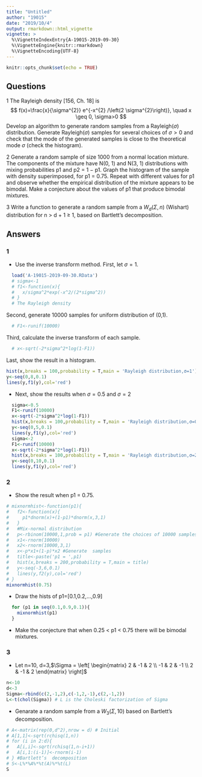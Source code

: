 ```yaml
---
title: "Untitled"
author: "19015"
date: "2019/10/4"
output: rmarkdown::html_vignette
vignette: >
  %\VignetteIndexEntry{A-19015-2019-09-30}
  %\VignetteEngine{knitr::rmarkdown}
  %\VignetteEncoding{UTF-8}
---
```


```r
knitr::opts_chunk$set(echo = TRUE)
```

## Questions
1 The Rayleigh density [156, Ch. 18] is
$$
f(x)=\frac{x}{\sigma^{2}} e^{-x^{2} /\left(2 \sigma^{2}\right)}, \quad x \geq 0, \sigma>0
$$
Develop an algorithm to generate random samples from a Rayleigh($\sigma$) distribution. Generate Rayleigh($\sigma$) samples for several choices of $\sigma>0$  and check that the mode of the generated samples is close to the theoretical mode $\sigma$ (check the histogram).

2 Generate a random sample of size 1000 from a normal location mixture. The components of the mixture have N(0, 1) and N(3, 1) distributions with mixing probabilities p1 and p2 = 1 − p1. Graph the histogram of the sample with density superimposed, for p1 = 0.75. Repeat with different values for p1 and observe whether the empirical distribution of the mixture appears to be bimodal. Make a conjecture about the values of p1 that produce bimodal mixtures.

3 Write a function to generate a random sample from a $W_d(\Sigma, n)$ (Wishart) distribution for n > d + 1 $\geq$ 1, based on Bartlett’s  decomposition.

## Answers

### 1

+ Use the inverse transform method. First, let $\sigma = 1$.  
```r
  load('A-19015-2019-09-30.RData')
  # sigma<-1
  # f1<-function(x){
  #   x/sigma^2*exp(-x^2/(2*sigma^2))
  # }
  # The Rayleigh density
```
Second, generate 10000 samples for uniform distribution of (0,1).
```r
  # F1<-runif(10000)
```
Third, calculate the inverse transform of each sample.
```r
  # x<-sqrt(-2*sigma^2*log(1-F1))
```
Last, show the result in a histogram.
```r
hist(x,breaks = 100,probability = T,main = 'Rayleigh distribution,σ=1')
y<-seq(0,8,0.1)
lines(y,f1(y),col='red')
```

+ Next, show the results when $\sigma = 0.5$ and $\sigma = 2$
```r
  sigma<-0.5
  F1<-runif(10000)
  x<-sqrt(-2*sigma^2*log(1-F1))
  hist(x,breaks = 100,probability = T,main = 'Rayleigh distribution,σ=0.5')
  y<-seq(0,5,0.1)
  lines(y,f1(y),col='red')
  sigma<-2
  F1<-runif(10000)
  x<-sqrt(-2*sigma^2*log(1-F1))
  hist(x,breaks = 100,probability = T,main = 'Rayleigh distribution,σ=2')
  y<-seq(0,10,0.1)
  lines(y,f1(y),col='red')

```

### 2

+ Show the result when p1 = 0.75.
```r
# mixnormhist<-function(p1){
#   f2<-function(x){
#     p1*dnorm(x)+(1-p1)*dnorm(x,3,1)
#   }
#   #Mix-normal distribution
#   p<-rbinom(10000,1,prob = p1) #Generate the choices of 10000 samples (0:N(3,1),1:N(0,1))
#   x1<-rnorm(10000)
#   x2<-rnorm(10000,3,1)
#   x<-p*x1+(1-p)*x2 #Generate  samples
#   title<-paste('p1 = ',p1)
#   hist(x,breaks = 200,probability = T,main = title)
#   y<-seq(-3,6,0.1)
#   lines(y,f2(y),col='red')
# }
mixnormhist(0.75)
```

+ Draw the hists of p1=[0.1,0.2,...,0.9]
```r
  for (p1 in seq(0.1,0.9,0.1)){
    mixnormhist(p1)
  }
```

+ Make the conjecture that when 0.25 < p1 < 0.75  there will be bimodal mixtures.

### 3

+ Let n=10, d=3,$\Sigma = \left[  \begin{matrix}   2 & -1 & 2 \\    -1 & 2 & -1 \\    2 & -1 & 2   \end{matrix}   \right]$
```r
n<-10
d<-3
Sigma<-rbind(c(2,-1,2),c(-1,2,-1),c(2,-1,2))
L<-t(chol(Sigma)) # L is the Choleski factorization of Sigma
```

+ Genarate a random sample from a $W_3(\Sigma, 10)$ based on Bartlett’s  decomposition.
```r
# A<-matrix(rep(0,d^2),nrow = d) # Initial
# A[1,1]<-sqrt(rchisq(1,n))
# for (i in 2:d){
#   A[i,i]<-sqrt(rchisq(1,n-i+1))
#   A[i,1:(i-1)]<-rnorm(i-1)
# } #Bartlett’s  decomposition
# S<-L%*%A%*%t(A)%*%t(L)
S
```
